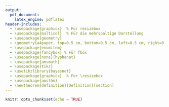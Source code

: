 ```yaml
---
output: 
  pdf_document:
    latex_engine: pdflatex
header-includes:
  - \usepackage{graphicx}  % Für resizebox
  - \usepackage{multicol}  % Für die mehrspaltige Darstellung
  - \usepackage{geometry}
  - \geometry{a4paper, top=0.5 cm, bottom=0.5 cm, left=0.5 cm, right=0.5 cm}
  - \usepackage{enumitem}
  - \usepackage{fancybox} % Für fbox
  - \usepackage[none]{hyphenat}
  - \usepackage{amsmath}
  - \usepackage{tikz}
  - \usetikzlibrary{bayesnet}
  - \usepackage{graphicx}  % For \resizebox
  - \usepackage{amsthm}
  - \newtheorem{definition}{Definition}[section]
---
```


```r
knitr::opts_chunk$set(echo = TRUE)
```

\section{Introduction}

\section{Different types of probability}

\subsection{Probability measure}

\begin{definition}[Sigma-Algebra]
Let $\Omega$ be a set and $\mathcal{P}(\Omega)$ denote the power set over $\Omega$. Then $\mathcal{F} \subseteq \mathcal{P}(\Omega)$ is called a $\sigma$-Algebra if it fullfills: 
\begin{enumerate}
  \item $\emptyset \in  \mathcal{F}$
  \item $A \in \mathcal{F} \Rightarrow \overline{A} \in \mathcal{F}$
  \item $(A_n)_{n \in \mathbb{N}} \subseteq \mathcal{F} \Rightarrow \cup_{n \in \mathbb{N}} A_n \in \mathcal{F}$
\end{enumerate}
\end{definition}

\section{False confidence and validity critereon}

\section{Imprecise probability theory}

\subsection{Random sets}

\subsection{Possibility measures}
